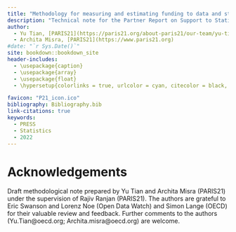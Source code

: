 ```yaml
--- 
title: "Methodology for measuring and estimating funding to data and statistics"
description: "Technical note for the Partner Report on Support to Statistics"
author: 
  - Yu Tian, [PARIS21](https://paris21.org/about-paris21/our-team/yu-tian)
  - Archita Misra, [PARIS21](https://www.paris21.org)
#date: "`r Sys.Date()`"
site: bookdown::bookdown_site
header-includes:
  - \usepackage{caption}
  - \usepackage{array}
  - \usepackage{float}
  - \hypersetup{colorlinks = true, urlcolor = cyan, citecolor = black, menucolor = black, anchorcolor = black, linkcolor=black}

favicon: "P21_icon.ico"
bibliography: Bibliography.bib
link-citations: true
keywords:
  - PRESS
  - Statistics
  - 2022
---
```


<!-- your comment 

From html to pdf 3 thins change:
  1. change one figure from knitr chunk to pdf format in 03.
  2. change format of kabels in appendix
  3. emphbox in 04.
-->


# Acknowledgements {-}

Draft  methodological  note  prepared  by  Yu  Tian  and  Archita  Misra  (PARIS21)  under  the  supervision  of  Rajiv 
Ranjan (PARIS21). The authors are grateful to Eric Swanson and Lorenz Noe (Open Data Watch) and Simon Lange 
(OECD)  for  their  valuable  review  and  feedback.  Further  comments  to  the  authors  (Yu.Tian@oecd.org; 
Archita.misra@oecd.org) are welcome.

